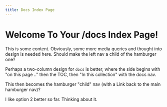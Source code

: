 ```yaml
---
title: Docs Index Page
---
```


# Welcome To Your /docs Index Page!

This is some content. Obviously, some more media queries
and thought into design is needed here. Should make the 
left nav a child of the hamburger one?

Perhaps a two-column design for `docs` is better, 
where the side begins with "on this page .." then the TOC,
then "In this collection" with the docs nav.

This then becomes the hamburger "child" nav (with a Link
back to the main hamburger nav)?

I like option 2 better so far. Thinking about it.